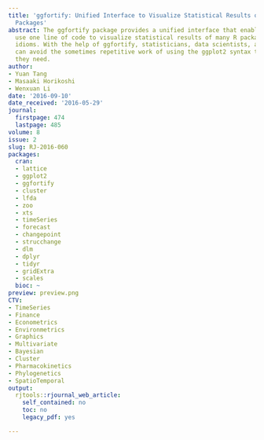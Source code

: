 ```yaml
---
title: 'ggfortify: Unified Interface to Visualize Statistical Results of Popular R
  Packages'
abstract: The ggfortify package provides a unified interface that enables users to
  use one line of code to visualize statistical results of many R packages using ggplot2
  idioms. With the help of ggfortify, statisticians, data scientists, and researchers
  can avoid the sometimes repetitive work of using the ggplot2 syntax to achieve what
  they need.
author:
- Yuan Tang
- Masaaki Horikoshi
- Wenxuan Li
date: '2016-09-10'
date_received: '2016-05-29'
journal:
  firstpage: 474
  lastpage: 485
volume: 8
issue: 2
slug: RJ-2016-060
packages:
  cran:
  - lattice
  - ggplot2
  - ggfortify
  - cluster
  - lfda
  - zoo
  - xts
  - timeSeries
  - forecast
  - changepoint
  - strucchange
  - dlm
  - dplyr
  - tidyr
  - gridExtra
  - scales
  bioc: ~
preview: preview.png
CTV:
- TimeSeries
- Finance
- Econometrics
- Environmetrics
- Graphics
- Multivariate
- Bayesian
- Cluster
- Pharmacokinetics
- Phylogenetics
- SpatioTemporal
output:
  rjtools::rjournal_web_article:
    self_contained: no
    toc: no
    legacy_pdf: yes

---
```

